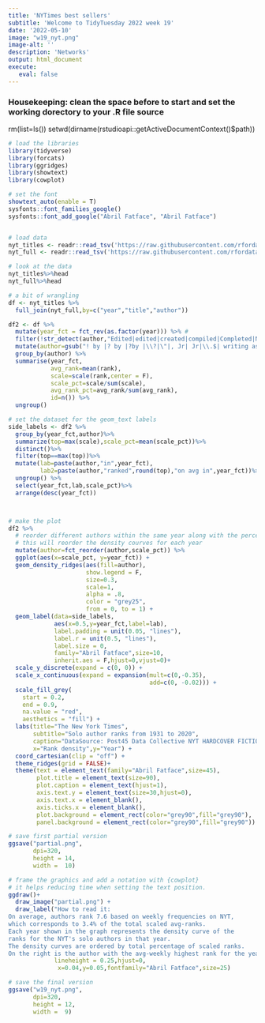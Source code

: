 ```yaml
---
title: 'NYTimes best sellers'
subtitle: 'Welcome to TidyTuesday 2022 week 19'
date: '2022-05-10'
image: "w19_nyt.png"
image-alt: ''
description: 'Networks'
output: html_document
execute: 
   eval: false
---
```







### Housekeeping: clean the space before to start and set the working dorectory to your .R file source
rm(list=ls())
setwd(dirname(rstudioapi::getActiveDocumentContext()$path))
```r

# load the libraries
library(tidyverse)
library(forcats)
library(ggridges)
library(showtext)
library(cowplot)

# set the font
showtext_auto(enable = T)
sysfonts::font_families_google()
sysfonts::font_add_google("Abril Fatface", "Abril Fatface")


# load data
nyt_titles <- readr::read_tsv('https://raw.githubusercontent.com/rfordatascience/tidytuesday/master/data/2022/2022-05-10/nyt_titles.tsv')
nyt_full <- readr::read_tsv('https://raw.githubusercontent.com/rfordatascience/tidytuesday/master/data/2022/2022-05-10/nyt_full.tsv')

# look at the data
nyt_titles%>%head
nyt_full%>%head

# a bit of wrangling
df <- nyt_titles %>%
  full_join(nyt_full,by=c("year","title","author"))

df2 <- df %>%
  mutate(year_fct = fct_rev(as.factor(year))) %>% # 
  filter(!str_detect(author,"Edited|edited|created|compiled|Completed|NO AUTHOR| and |Illustrated| with |translated"))%>%
  mutate(author=gsub("! by |? by |?by |\\?|\"|, Jr| Jr|\\.$| writing as.*","",author)) %>%
  group_by(author) %>%
  summarise(year_fct,
            avg_rank=mean(rank),
            scale=scale(rank,center = F),
            scale_pct=scale/sum(scale),
            avg_rank_pct=avg_rank/sum(avg_rank),
            id=n()) %>%
  ungroup()

# set the dataset for the geom_text labels
side_labels <- df2 %>%
  group_by(year_fct,author)%>%
  summarize(top=max(scale),scale_pct=mean(scale_pct))%>%
  distinct()%>%
  filter(top==max(top))%>%
  mutate(lab=paste(author,"in",year_fct),
         lab2=paste(author,"ranked",round(top),"on avg in",year_fct))%>%
  ungroup() %>%
  select(year_fct,lab,scale_pct)%>%
  arrange(desc(year_fct))



# make the plot
df2 %>% 
  # reorder different authors within the same year along with the percentages values
  # this will reorder the density courves for each year 
  mutate(author=fct_reorder(author,scale_pct)) %>%
  ggplot(aes(x=scale_pct, y=year_fct)) +
  geom_density_ridges(aes(fill=author),
                      show.legend = F,
                      size=0.3,
                      scale=1,
                      alpha = .8, 
                      color = "grey25", 
                      from = 0, to = 1) +
  geom_label(data=side_labels,
             aes(x=0.5,y=year_fct,label=lab),
             label.padding = unit(0.05, "lines"),
             label.r = unit(0.5, "lines"),
             label.size = 0,
             family="Abril Fatface",size=10,
             inherit.aes = F,hjust=0,vjust=0)+
  scale_y_discrete(expand = c(0, 0)) +
  scale_x_continuous(expand = expansion(mult=c(0,-0.35),
                                        add=c(0, -0.02))) +
  scale_fill_grey(
    start = 0.2,
    end = 0.9,
    na.value = "red",
    aesthetics = "fill") +
  labs(title="The New York Times",
       subtitle="Solo author ranks from 1931 to 2020",
       caption="DataSource: Post45 Data Collective NYT HARDCOVER FICTION BESTSELLERS\nDataViz: Federica Gazzelloni (@fgazzelloni)",
       x="Rank density",y="Year") +
  coord_cartesian(clip = "off") +
  theme_ridges(grid = FALSE)+
  theme(text = element_text(family="Abril Fatface",size=45),
        plot.title = element_text(size=90),
        plot.caption = element_text(hjust=1),
        axis.text.y = element_text(size=30,hjust=0),
        axis.text.x = element_blank(),
        axis.ticks.x = element_blank(),
        plot.background = element_rect(color="grey90",fill="grey90"),
        panel.background = element_rect(color="grey90",fill="grey90"))

# save first partial version
ggsave("partial.png",
       dpi=320,
       height = 14,
       width =  10)

# frame the graphics and add a notation with {cowplot}
# it helps reducing time when setting the text position.
ggdraw()+
  draw_image("partial.png") +
  draw_label("How to read it: 
On average, authors rank 7.6 based on weekly frequencies on NYT, 
which corresponds to 3.4% of the total scaled avg-ranks.
Each year shown in the graph represents the density curve of the 
ranks for the NYT's solo authors in that year.
The density curves are ordered by total percentage of scaled ranks.
On the right is the author with the avg-weekly highest rank for the year.",
             lineheight = 0.25,hjust=0,
              x=0.04,y=0.05,fontfamily="Abril Fatface",size=25)

# save the final version
ggsave("w19_nyt.png",
       dpi=320,
       height = 12,
       width =  9)

```
